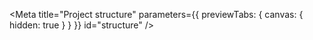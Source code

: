 
<Meta
  title="Project structure"
  parameters={{ previewTabs: { canvas: { hidden: true } } }}
  id="structure"
/>

<Markdown children={ProjectStructureReadMe}></Markdown>
